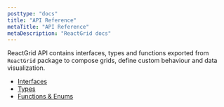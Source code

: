 ```yaml
---
posttype: "docs"
title: "API Reference"
metaTitle: "API Reference"
metaDescription: "ReactGrid docs"
---
```


ReactGrid API contains interfaces, types and functions exported from `ReactGrid` package to compose grids,
define custom behaviour and data visualization.

- [Interfaces](/docs/3.0/7-api/0-interfaces/)
- [Types](/docs/3.0/7-api/1-types/)
- [Functions & Enums](/docs/3.0/7-api/2-functions/)